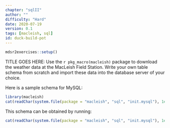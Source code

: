 ```yaml
---
chapter: "sqlII"
author: ""
difficulty: "Hard"
date: 2020-07-19 
version: 0.1
tags: [macleish, sql]
id: duck-build-pot
---
```


```r
mdsr2exercises::setup()
```

TITLE GOES HERE: Use the `r pkg_macro(macleish)` package to download the weather data at the MacLeish Field Station. Write your own table schema from scratch and import these data into the database server of your choice. 

 <!--begin-answer-->
Here is a sample schema for MySQL:

```r
library(macleish)
cat(readChar(system.file(package = "macleish", "sql", "init.mysql"), 1e5))
```

This schema can be obtained by running:

```r
cat(readChar(system.file(package = "macleish", "sql", "init.mysql"), 1e5))
```

 <!--end-answer-->


